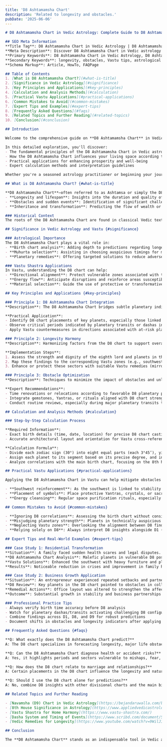 ```yaml
---
title: 'D8 Ashtamamsha Chart'
description: 'Related to longevity and obstacles.'
pubDate: '2025-06-06'
---
```


```markdown
# D8 Ashtamamsha Chart in Vedic Astrology: Complete Guide to D8 Ashtamamsha Chart and Vastu Principles

## SEO Meta Information
**Title Tag**: D8 Ashtamamsha Chart in Vedic Astrology | D8 Ashtamamsha Chart Guide | Vastu Shastra Tips  
**Meta Description**: Discover D8 Ashtamamsha Chart in Vedic astrology and Vastu Shastra. Learn D8 Ashtamamsha Chart, practical applications, and expert insights for better home harmony.  
**Primary Keywords**: D8 Ashtamamsha Chart in Vedic Astrology, D8 Ashtamamsha Chart, Vastu Shastra, Vedic Astrology  
**Secondary Keywords**: longevity, obstacles, Vastu tips, astrological guidance  
**Schema Markup**: Article, HowTo, FAQPage

## Table of Contents
1. [What is D8 Ashtamamsha Chart?](#what-is-title)
2. [Significance in Vedic Astrology](#significance)
3. [Key Principles and Applications](#key-principles)
4. [Calculation and Analysis Methods](#calculation)
5. [Practical Vastu Applications](#practical-applications)
6. [Common Mistakes to Avoid](#common-mistakes)
7. [Expert Tips and Examples](#expert-tips)
8. [Frequently Asked Questions](#faqs)
9. [Related Topics and Further Reading](#related-topics)
10. [Conclusion](#conclusion)

## Introduction

Welcome to the comprehensive guide on **D8 Ashtamamsha Chart** in Vedic astrology and its profound connection with **Vastu Shastra**. For over 5,000 years, ancient Indian wisdom has recognized the intricate relationship between celestial influences and architectural harmony.

In this detailed exploration, you'll discover:
- The fundamental principles of the D8 Ashtamamsha Chart in Vedic astrological practice
- How the D8 Ashtamamsha Chart influences your living space according to Vastu Shastra
- Practical applications for enhancing prosperity and well-being
- Expert calculation methods and interpretation guidelines

Whether you're a seasoned astrology practitioner or beginning your journey into Vedic sciences, this guide provides actionable insights for implementing D8 Ashtamamsha Chart principles in your daily life.

## What is D8 Ashtamamsha Chart? {#what-is-title}

**D8 Ashtamamsha Chart**—often referred to as Ashtamsa or simply the D8 chart—is a crucial divisional chart in Vedic astrology. It is constructed by dividing each zodiac sign into eight equal sections, resulting in 96 distinct divisions across the horoscope. Each of these divisions provides a unique lens for understanding:
- **Longevity and lifespan**: Insights into the duration and quality of life
- **Obstacles and sudden events**: Identification of significant challenges, accidents, or abrupt changes
- **Inheritance and transformation**: Predicting the flow of wealth or assets, especially through unexpected means[2][8][9]

### Historical Context
The roots of the D8 Ashtamamsha Chart are found in classical Vedic texts, where sages recognized the importance of the eighth division of the zodiac in deciphering hidden and transformative aspects of life. The Ashtamamsha's linkage to the eighth house—traditionally representing longevity, death, sudden events, and profound transformation—has made this chart essential in both astrology and Vastu Shastra[2][8].

## Significance in Vedic Astrology and Vastu {#significance}

### Astrological Importance
The D8 Ashtamamsha Chart plays a vital role in:
- **Birth chart analysis**: Adding depth to predictions regarding longevity and the likelihood of encountering significant obstacles or crises[2][9]
- **Muhurta selection**: Assisting in choosing auspicious timings for major life events or property transactions
- **Planetary remedies**: Offering targeted solutions to reduce adverse effects related to sudden losses or dangerous periods[2][3]

### Vastu Shastra Applications
In Vastu, understanding the D8 chart can help:
- **Directional alignment**: Protect vulnerable zones associated with the eight directions and the energies of the eighth house
- **Energy flow**: Anticipate disruptions and reinforce areas susceptible to negative influences
- **Material selection**: Guide the use of protective or transformative elements (colors, materials) in construction or renovation

## Key Principles and Applications {#key-principles}

### Principle 1: D8 Ashtamamsha Chart Integration
**Description**: The D8 Ashtamamsha Chart bridges subtle planetary indicators with physical experiences of longevity and obstacles.

**Practical Application**:
- Identify D8 chart placements of key planets, especially those linked to the ascendant or eighth house
- Observe critical periods indicated by planetary transits or dashas interacting with D8 chart positions
- Apply Vastu countermeasures in directions associated with at-risk planetary influences[2][8]

### Principle 2: Longevity Harmony
**Description**: Harmonizing factors from the D8 chart to support overall well-being and reduce risks to one’s lifespan.

**Implementation Steps**:
1. Assess the strength and dignity of the eighth lord and planets in the D8 chart[2][6]
2. Map these findings to the corresponding Vastu zones (e.g., southwest for longevity)
3. Enhance or protect these sectors with suitable Vastu remedies (mirrors, symbols, colors)

### Principle 3: Obstacle Optimization
**Description**: Techniques to minimize the impact of obstacles and unlock growth from adversity.

**Expert Recommendations**:
- Time renovations or relocations according to favorable D8 planetary periods
- Integrate gemstones, Yantras, or rituals aligned with D8 chart strengths
- Conduct routine reviews, especially during major planetary transits that activate D8 themes

## Calculation and Analysis Methods {#calculation}

### Step-by-Step Calculation Process

**Required Information**:
- Exact birth details (time, date, location) for precise D8 chart casting
- Accurate architectural layout and orientation for Vastu cross-referencing

**Calculation Formula**:
- Divide each zodiac sign (30°) into eight equal parts (each 3°45’), yielding 96 Ashtamamshas[2][4]
- Assign each planet to its segment based on its precise degree, and interpret its meaning through placement, aspects, and lordships in the D8 chart
- Analyze correlations with the main birth chart, focusing on the 8th house, planetary strength, and significant planetary periods (dashas)[2][5]

## Practical Vastu Applications {#practical-applications}

Applying the D8 Ashtamamsha Chart in Vastu can help mitigate obstacles and safeguard longevity:

- **Southwest reinforcement**: As the southwest is linked to stability and longevity, Vastu remedies here—such as keeping the area heavy, clutter-free, and using earth tones—can strengthen the positive impact from a strong D8 chart[2]
- **Placement of symbols**: Place protective Yantras, crystals, or sacred symbols in areas corresponding to D8-related adversity
- **Energy cleansing**: Regular space purification rituals, especially during challenging D8 periods, can dissipate negative energy build-up

## Common Mistakes to Avoid {#common-mistakes}

- **Ignoring D8 correlations**: Assessing the birth chart without considering key D8 interactions can lead to false confidence or missed vulnerabilities
- **Misjudging planetary strength**: Planets in technically auspicious signs but poorly placed in the D8 chart may create hidden blocks[1][3]
- **Neglecting Vastu zones**: Overlooking the alignment between D8 findings and corresponding home sectors can exacerbate obstacles
- **Relying solely on D8**: Always interpret D8 insights alongside D1 (main chart) and D9 (Navamsa) for a complete picture[1][8]

## Expert Tips and Real-World Examples {#expert-tips}

### Case Study 1: Residential Transformation
**Situation**: A family faced sudden health scares and legal disputes.
**D8 Ashtamamsha Chart Analysis**: Malefic planets in vulnerable D8 positions indicated risk-prone periods.
**Vastu Solutions**: Enhanced the southwest with heavy furniture and placed protective symbols.
**Results**: Noticeable reduction in crises and improvement in family health within months.

### Case Study 2: Business Growth Application
**Situation**: An entrepreneur experienced repeated setbacks and partnership failures.
**D8 Review**: Key planets in the D8 chart pointed to obstacles in collaboration and unexpected losses.
**Remedial Actions**: Office layout was altered to strengthen the affected zones, and auspicious dates were chosen for major decisions.
**Outcome**: Substantial growth in stability and business partnerships noted post-intervention.

### Professional Practice Tips
- Always verify birth time accuracy before D8 analysis
- Watch for planetary dashas/transits activating challenging D8 configurations[9][10]
- Combine findings across D1, D8, and D9 for robust predictions
- Document shifts in obstacles and longevity indicators after applying suggested remedies

## Frequently Asked Questions {#faqs}

**Q: What exactly does the D8 Ashtamamsha Chart predict?**  
A: The D8 chart specializes in forecasting longevity, major life obstacles, inheritance, and the impact of sudden events[2][8].

**Q: Can the D8 Ashtamamsha Chart diagnose health or accident risks?**  
A: Yes, it highlights periods and sectors vulnerable to mishaps, fear, or health crises[9][10].

**Q: How does the D8 chart relate to marriage and relationships?**  
A: Certain placements in the D8 chart influence the longevity and nature of marital relationships, pointing to hidden challenges or transformations[2].

**Q: Should I use the D8 chart alone for predictions?**  
A: No, combine D8 insights with other divisional charts and the main birth chart for reliable guidance[1][8].

## Related Topics and Further Reading

- [Navamsha (D9) Chart in Vedic Astrology](https://bejandaruwalla.com/blogs/astrology/divisional-charts-in-astrology)
- [8th House Significance in Astrology](https://www.appliedvedicastrology.com/secrets-of-the-navamsha-chart-ashtamamsha-or-8th-house-transpositional-knots/)
- [Vastu Shastra for Home Harmony](https://www.vastu-shastra.com/)
- [Dasha System and Timing of Events](https://www.scribd.com/document/586920896/DEATH)
- [Vedic Remedies for Longevity](https://www.youtube.com/watch?v=9WilJIOxf54)

## Conclusion

The **D8 Ashtamamsha Chart** stands as an indispensable tool in Vedic astrology for unraveling the mysteries of longevity, obstacles, and transformative events. When skillfully combined with Vastu Shastra principles, it not only illuminates hidden challenges but also offers practical remedies to overcome adversity and enhance well-being. Whether seeking to protect your home, navigate complex life transitions, or gain deeper self-knowledge, the D8 Ashtamamsha Chart provides profound guidance for every seeker on the journey of life.
```
